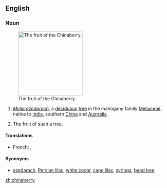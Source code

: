 ==English==
===Noun===
{{wikipedia}}
{{en-noun|chinaberries}}
[[Image:Chinaberries1.jpg|thumb|right|200px|The fruit of the Chinaberry.]]

# {{context|botany|lang=en}} ''[[Melia azedarach]]'', a [[deciduous]] [[tree]] in the mahogany family [[Meliaceae]], native to [[India]], southern [[China]] and [[Australia]].
# The fruit of such a tree.

====Translations====
{{trans-top|tree, ''Melia azedarach''}}
*French: {{t|fr|lilas de Perse|m}}, {{t|fr|azédarach|m}}
{{trans-mid}}
{{trans-bottom}}

====Synonyms====
* {{sense|Melia azedarach}} [[azedarach]], [[Persian lilac]], [[white cedar]], [[cape lilac]], [[syringa]], [[bead tree]]

[[zh:chinaberry]]